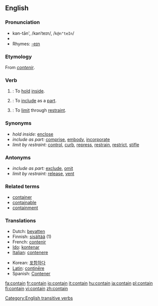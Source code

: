 ==English==

===Pronunciation===
*kən-tān', /kənˈteɪn/, /<tt>k@n"teIn</tt>/
*{{audio|en-ca-contain.ogg|Audio (CA)}}
*Rhymes: [[Rhymes:English:-eɪn|-eɪn]]

===Etymology===
From {{OF.}} ''[[contenir]]''.

===Verb===
{{en-verb}}

# {{transitive}}: To [[hold]] [[inside]].
# {{transitive}}: To [[include]] as a [[part]].
# {{transitive}}: To [[limit]] through [[restraint]].

===Synonyms===
*''hold inside:'' [[enclose]]
*''include as part:'' [[comprise]], [[embody]], [[incorporate]]
*''limit by restraint:'' [[control]], [[curb]], [[repress]], [[restrain]], [[restrict]], [[stifle]]

===Antonyms===
*''include as part:'' [[exclude]], [[omit]]
*''limit by restraint:'' [[release]], [[vent]]

===Related terms===
* [[container]]
* [[containable]]
* [[containment]]

===Translations===
{{top}}
*Dutch: [[bevatten]]
*Finnish: [[sisältää]] (1)
*French: [[contenir]]
*[[Ido]]: [[kontenar]]
*[[Italian]]: [[contenere]]
{{mid}}
*Korean: [[포함하다]]
*[[Latin]]: [[continere|continēre]]
*Spanish: [[Contener]]
{{bottom}}

[[Category:English transitive verbs]]

[[fa:contain]]
[[fr:contain]]
[[io:contain]]
[[it:contain]]
[[hu:contain]]
[[ja:contain]]
[[pl:contain]]
[[fi:contain]]
[[vi:contain]]
[[zh:contain]]